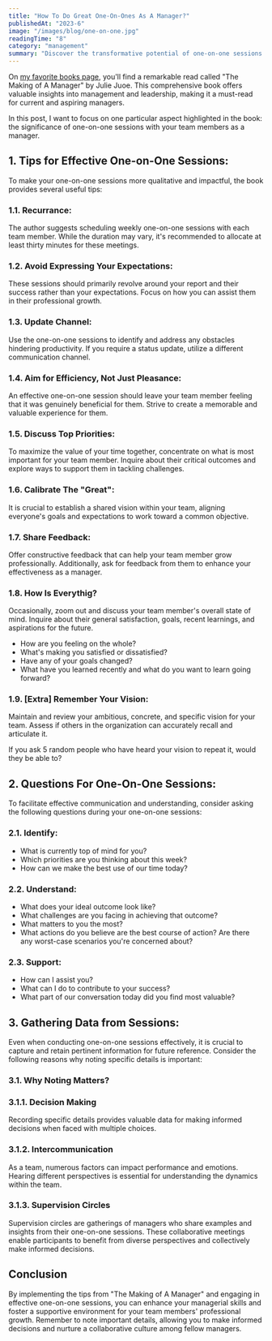 ```yaml
---
title: "How To Do Great One-On-Ones As A Manager?"
publishedAt: "2023-6"
image: "/images/blog/one-on-one.jpg"
readingTime: "8"
category: "management"
summary: "Discover the transformative potential of one-on-one sessions for managers and leaders in this insightful post. Learn valuable tips and effective questioning techniques to create meaningful connections with team members, foster professional growth, and make informed decisions. Unleash your leadership potential and maximize your team's performance with the power of one-on-one sessions."
---
```


On [my favorite books page](/favourites/books), you'll find a remarkable read called "The Making of A Manager" by Julie Juoe.
This comprehensive book offers valuable insights into management and leadership,
making it a must-read for current and aspiring managers.

In this post, I want to focus on one particular aspect highlighted in the book:
the significance of one-on-one sessions with your team members as a manager.

## 1. Tips for Effective One-on-One Sessions:

To make your one-on-one sessions more qualitative and impactful, the book provides several useful tips:

### 1.1. Recurrance:

The author suggests scheduling weekly one-on-one sessions with each team member.
While the duration may vary, it's recommended to allocate at least thirty minutes for these meetings.

### 1.2. Avoid Expressing Your Expectations:

These sessions should primarily revolve around your report and their success rather than your expectations.
Focus on how you can assist them in their professional growth.

### 1.3. Update Channel:

Use the one-on-one sessions to identify and address any obstacles hindering productivity.
If you require a status update, utilize a different communication channel.

### 1.4. Aim for Efficiency, Not Just Pleasance:

An effective one-on-one session should leave your team member feeling that it was genuinely beneficial for them.
Strive to create a memorable and valuable experience for them.

### 1.5. Discuss Top Priorities:

To maximize the value of your time together, concentrate on what is most important for your team member.
Inquire about their critical outcomes and explore ways to support them in tackling challenges.

### 1.6. Calibrate The "Great":

It is crucial to establish a shared vision within your team,
aligning everyone's goals and expectations to work toward a common objective.

### 1.7. Share Feedback:

Offer constructive feedback that can help your team member grow professionally.
Additionally, ask for feedback from them to enhance your effectiveness as a manager.

### 1.8. How Is Everythig?

Occasionally, zoom out and discuss your team member's overall state of mind.
Inquire about their general satisfaction, goals, recent learnings, and aspirations for the future.

- How are you feeling on the whole?
- What's making you satisfied or dissatisfied?
- Have any of your goals changed?
- What have you learned recently and what do you want to learn going forward?

### 1.9. [Extra] Remember Your Vision:

Maintain and review your ambitious, concrete, and specific vision for your team.
Assess if others in the organization can accurately recall and articulate it.

If you ask 5 random people who have heard your vision to repeat it, would they be able to?

## 2. Questions For One-On-One Sessions:

To facilitate effective communication and understanding,
consider asking the following questions during your one-on-one sessions:

### 2.1. Identify:

- What is currently top of mind for you?
- Which priorities are you thinking about this week?
- How can we make the best use of our time today?

### 2.2. Understand:

- What does your ideal outcome look like?
- What challenges are you facing in achieving that outcome?
- What matters to you the most?
- What actions do you believe are the best course of action? Are there any worst-case scenarios you're concerned about?

### 2.3. Support:

- How can I assist you?
- What can I do to contribute to your success?
- What part of our conversation today did you find most valuable?

## 3. Gathering Data from Sessions:

Even when conducting one-on-one sessions effectively,
it is crucial to capture and retain pertinent information for future reference.
Consider the following reasons why noting specific details is important:

### 3.1. Why Noting Matters?

### 3.1.1. Decision Making

Recording specific details provides valuable data for making informed decisions when faced with multiple choices.

### 3.1.2. Intercommunication

As a team, numerous factors can impact performance and emotions.
Hearing different perspectives is essential for understanding the dynamics within the team.

### 3.1.3. Supervision Circles

Supervision circles are gatherings of managers who share examples and insights from their one-on-one sessions.
These collaborative meetings enable participants to benefit from diverse perspectives and collectively make informed decisions.

## Conclusion

By implementing the tips from "The Making of A Manager" and engaging in effective one-on-one sessions,
you can enhance your managerial skills and foster a supportive environment for your team members' professional growth.
Remember to note important details, allowing you to make informed decisions and nurture a collaborative culture among fellow managers.
